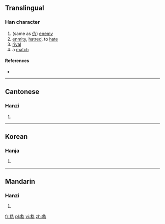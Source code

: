 ==Translingual==

===Han character===
{{Han char|rn=5|rad=乙|as=08|sn=9|four=44910|canj=IEKN|ids=⿰求九}}

# (same as [[仇]]) [[enemy]]
# [[enmity]], [[hatred]], to [[hate]]
# [[rival]]
# a [[match]]

====References====
* {{Han ref|kx=0084.220|hdz=10056.020|uh=341C|ud=13340}}

----

==Cantonese==

===Hanzi===
{{yue-hanzi|jyut=[[caau4]]|y=chaau4}}

# {{defn|lang=yue|sort=乙08}}

----

==Korean==

===Hanja===
{{ko-hanja|hangeul=구|rv=gu|mr=ku|y=kwu|eumhun=원수|ehrv=wonsu|ehmr=wŏnsu|ehy=wenswu}}

# {{defn|lang=ko|sort=乙08}}

----

==Mandarin==

===Hanzi===
{{cmn-hanzi|pin=[[chóu]] ([[chou2]])|wg=ch'ou<sup>2</sup>}}

# {{defn|lang=cmn|sort=乙08}}

[[fr:㐜]]
[[pl:㐜]]
[[vi:㐜]]
[[zh:㐜]]